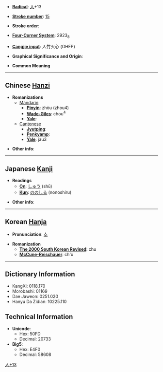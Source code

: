 * '''[[Wiktionary:Chinese radical index| Radical]]''': [[Wiktionary:Chinese radical index 人|人]]+13

* '''[[Wiktionary:Chinese total strokes index|Stroke number]]''': [[Wiktionary:Chinese total strokes index 15|15]]

* '''Stroke order''': 

* '''[[Wiktionary:Chinese four corner index|Four-Corner System]]''': 2923<sub>8</sub>

* '''[[Wiktionary:Chinese Cangjie index|Cangjie input]]''': 人竹火心 (OHFP)

* '''Graphical Significance and Origin''': 

* '''Common Meaning'''

----

== Chinese [[Hanzi]] ==

* '''Romanizations'''
** [[Mandarin]]
*** '''[[Pinyin]]''': zhòu (zhou4)
*** '''[[Wade-Giles]]''': chou<sup>4</sup>
*** '''[[Yale]]''': 
**[[Cantonese]]
***'''[[Jyutping]]''':
***'''[[Penkyamp]]''': 
***'''[[Yale]]''': jau3

* '''Other info''': 

----

== Japanese [[Kanji]] ==

* '''Readings'''
** '''[[On]]''': [[しゅう]] (shū)
** '''[[Kun]]''': [[ののしる]] (nonoshiru)

* '''Other info''':  

----

== Korean [[Hanja]] ==

* '''Pronunciation''': [[추]]

* '''Romanization'''
** '''[[The 2000 South Korean Revised Romanization|The 2000 South Korean Revised]]''': chu
** '''[[McCune-Reischauer]]''': ch'u

----

== Dictionary Information ==

* KangXi: 0118.170
* Morobashi: 01169
* Dae Jaweon: 0251.020
* Hanyu Da Zidian: 10225.110

== Technical Information ==

* '''Unicode''':
** Hex: 50FD
** Decimal: 20733
* '''Big5''':
** Hex: E4F0
** Decimal: 58608

[[Category:CJKV Character articles lacking a common meaning|人+13]]